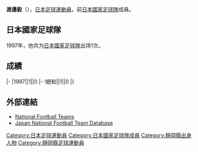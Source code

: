 {{Infobox football biography
|name=渡邊毅
|image=
|fullname=渡邊毅
|birth_date={{Birth date and age|1972|9|10}}
|cityofbirth=[[靜岡縣|靜岡縣]]
|countryofbirth=[[日本|日本]]
|height=1.81 m
|position=[[後衛_(足球)|後衛]]
|currentclub=
|years=1995-2004
|clubs=[[柏雷素爾|柏雷素爾]]
|caps(goals)=
|nationalyears=1997
|nationalteam=[[日本國家足球隊|日本]]
|nationalcaps(goals)=1 (0)
}}
'''渡邊毅'''（{{Bd|1972年|9月10日||}}），[[日本|日本]][[足球|足球]][[運動員|運動員]]，前[[日本國家足球隊|日本國家足球隊]]成員。

==日本國家足球隊==
1997年，他共为[[日本國家足球隊|日本國家足球隊]]出场1次。

==成績==
{{Football player national team statistics|JPN}}
|-
|1997||1||0
|-
!總和||1||0
|}

==外部連結==
{{Reflist}}
*[http://www.national-football-teams.com/v2/player.php?id=18897 National Football Teams]
*[https://web.archive.org/web/20130921183447/http://www.japannationalfootballteam.com/en/players/watanabe_takeshi.html Japan National Football Team Database]

{{Japan-sport-bio-stub}}
{{Soccer-player-stub}}
[[Category:日本足球運動員|Category:日本足球運動員]]
[[Category:日本國家足球隊成員|Category:日本國家足球隊成員]]
[[Category:靜岡縣出身人物|Category:靜岡縣出身人物]]
[[Category:靜岡縣足球運動員|Category:靜岡縣足球運動員]]